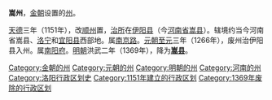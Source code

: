 '''嵩州'''，[[金朝|金朝]]设置的[[州|州]]。

[[天德_(金朝)|天德]]三年（1151年），改[[顺州_(南宋)|顺州]]置，[[治所|治所]]在[[伊阳县|伊阳县]]（今[[河南省|河南省]][[嵩县|嵩县]]）。辖境约当今河南省嵩县、[[洛宁县|洛宁]]和[[宜阳县|宜阳县]]西部地。属[[南京路|南京路]]。[[元朝|元朝]][[至元_(忽必烈)|至元]]三年（1266年），废州治伊阳县入州。属[[南阳府|南阳府]]。[[明朝|明朝]]洪武二年（1369年），降为'''[[嵩县|嵩县]]'''。 

{{金朝行政区划|nocat}}
{{河南行政区划小作品}}
{{DEFAULTSORT:S}}
[[Category:金朝的州|Category:金朝的州]]
[[Category:元朝的州|Category:元朝的州]]
[[Category:明朝的州|Category:明朝的州]]
[[Category:河南的州|Category:河南的州]]
[[Category:洛阳行政区划史|Category:洛阳行政区划史]]
[[Category:1151年建立的行政区划|Category:1151年建立的行政区划]]
[[Category:1369年废除的行政区划|Category:1369年废除的行政区划]]